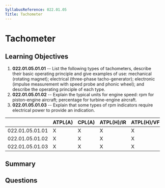 ```yaml
---
SyllabusReference: 022.01.05
Title: Tachometer
---
```


# Tachometer

## Learning Objectives

1. **022.01.05.01.01** -- List the following types of tachometers, describe
   their basic operating principle and give examples of use: mechanical
   (rotating magnet); electrical (three-phase tacho-generator); electronic
   (impulse measurement with speed probe and phonic wheel); and describe the
   operating principle of each type.
2. **022.01.05.01.02** -- Explain the typical units for engine speed: rpm for
   piston-engine aircraft; percentage for turbine-engine aircraft.
3. **022.01.05.01.03** -- Explain that some types of rpm indicators require
   electrical power to provide an indication.

|                 | ATPL(A) | CPL(A) | ATPL(H)/IR | ATPL(H)/VFR | CPL(H) | IR  | CBIR(A) |
| --------------- | ------- | ------ | ---------- | ----------- | ------ | --- | ------- |
| 022.01.05.01.01 | X       | X      | X          | X           | X      |     |         |
| 022.01.05.01.02 | X       | X      | X          | X           | X      |     |         |
| 022.01.05.01.03 | X       | X      | X          | X           | X      |     |         |

## Summary

## Questions
